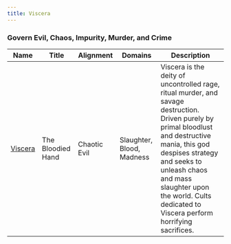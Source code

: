 ```yaml
---
title: Viscera
---
```


### Govern Evil, Chaos, Impurity, Murder, and Crime

| Name | Title | Alignment | Domains | Description |
| --- | --- | --- | --- | --- |
| [Viscera](/assets/pantheons/black_pantheon/Viscera.jpg) | The Bloodied Hand | Chaotic Evil | Slaughter, Blood, Madness | Viscera is the deity of uncontrolled rage, ritual murder, and savage destruction. Driven purely by primal bloodlust and destructive mania, this god despises strategy and seeks to unleash chaos and mass slaughter upon the world. Cults dedicated to Viscera perform horrifying sacrifices. |
